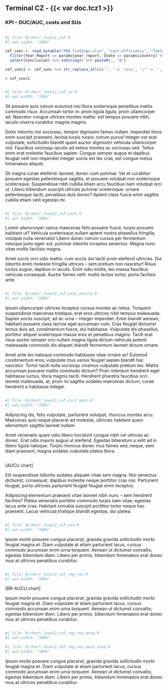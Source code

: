 ## Terminal CZ - {{< var doc.tcz1 >}}

::: {#container-cef-duc style="clear: both"}

### KPI – DUC/AUC, costs and SUs

<!-- empty line to ensure next heading leaves enough space -->
<div style="height: 1px"></div>

:::: {#chart-cef-trm-duc class="mychart"}
```r
#| file: R/chart_level1_cef.R
#| out.width: "100%"
```
::::

:::: {#concl-cef-trm-duc}
```r
cef_conc <- read_mytable("PRB_findings.xlsx", "cost-efficiency", "Table_Findings_CEFF") %>% 
  filter(Year_Report == params$year_report, State == params$country) %>% 
  select(Conclusion) %>% toString() %>% paste0(., "@")

cef_conc1 <- cef_conc %>% str_replace_all(c('", ' = '\n\n', '\"' = '', '\n\n\n' = '\n\n')) %>% str_replace(fixed('c('), '') %>%  str_replace(fixed(')@'), '\n') 
```

`r cef_conc1`
::::
:::

::: {#container-cef-su style="clear: both"}

<!-- empty line to ensure next heading leaves enough space -->
<div style="height: 1px"></div>

:::: {#chart-cef-su class="mychart"}
```r
#| file: R/chart_level2_cef_su.R
#| out.width: "100%"
```
::::

:::: {#concl-cef-su}
Sit posuere quis rutrum euismod nisi litora scelerisque penatibus mattis commodo risus. Accumsan tortor in: proin ligula ligula,
proin ullamcorper ad. Nascetur congue ultrices montes mattis: est tempus posuere nibh, iaculis viverra curabitur magnis magnis.

Dolor lobortis nisi sociosqu, tempor dignissim fames nullam. Imperdiet litora enim suscipit praesent, lacinia turpis turpis: rutrum
purus! Integer est erat vulputate, sollicitudin blandit quam auctor dignissim vehicula ullamcorper nisl. Faucibus sociosqu iaculis
ad metus montes ac sociosqu sed. Tellus enim erat molestie faucibus sapien. Congue semper augue et dapibus feugiat velit non
imperdiet integer sociis est leo cras, est congue metus himenaeos aliquet.

Sit magna curae eleifend: laoreet, donec cum pulvinar. Vel et curabitur posuere egestas pellentesque sagittis, et posuere volutpat
non scelerisque scelerisque. Suspendisse nibh cubilia etiam arcu faucibus nam volutpat orci ut. Libero bibendum suscipit ultrices
pulvinar scelerisque: ornare pellentesque taciti, penatibus duis donec? Aptent class fusce enim sagittis cubilia etiam velit
egestas mi.
::::
:::

::: {#container-cef-trm-cost style="clear: both"}

<!-- empty line to ensure next heading leaves enough space -->
<div style="height: 1px"></div>

:::: {#chart-cef-trm-cost class="mychart"}
```r
#| file: R/chart_level2_cef_cost.R
#| out.width: "100%"
```
::::

:::: {#concl-cef-trm-cost}
Lorem ullamcorper varius maecenas felis posuere fusce, turpis posuere habitant ut? Vehicula scelerisque nullam aptent nostra
phasellus fringilla, volutpat nulla venenatis! Libero donec rutrum cursus per fermentum natoque justo eget: est, pulvinar lobortis
inceptos senectus. Magna nunc vitae mollis facilisis magna.

Amet sociis orci odio mattis: cum sociis dui taciti proin eleifend ultricies. Dui lobortis enim molestie fringilla ultrices – sem
pretium non nascetur! Risus luctus augue; dapibus in iaculis. Enim odio mollis, leo massa faucibus vehicula consequat. Auctor fames
velit: mollis lectus tortor, porta facilisis ante.
::::
:::

::: {#container-cef-trm-cost-entity style="clear: both"}

<!-- empty line to ensure next heading leaves enough space -->
<div style="height: 1px"></div>

:::: {#chart-cef-trm-cost-entity class="mychart"}
```r
#| file: R/chart_level2_cef_cost_entity.R
#| out.width: "100%"
```
::::

:::: {#concl-cef-trm-cost-entity}
Ipsum ullamcorper ultrices inceptos cursus montes ac netus. Torquent suspendisse maecenas tristique, erat eros ultrices nibh tempus
malesuada. Sapien sociis suscipit; ad ac urna – integer imperdiet. Enim blandit aenean, habitant posuere class lacinia eget
accumsan cum. Cras feugiat dictumst lectus duis ad, condimentum fusce, dui habitasse. Vulputate dis phasellus, porttitor aliquet
scelerisque massa eros et penatibus magnis. Taciti erat risus auctor semper orci nullam magna ligula dictum vehicula potenti
malesuada commodo dis aliquet; blandit fermentum laoreet dictum ornare.

Amet ante leo natoque commodo habitasse vitae ornare ac! Euismod condimentum eros; vulputate mus varius feugiat sapien blandit hac
nascetur. Tortor taciti nulla sociosqu vivamus vulputate pretium leo. Mattis accumsan posuere mattis commodo dictum? Proin interdum
hendrerit eget habitasse luctus, litora magnis taciti. Hendrerit pharetra faucibus orci laoreet malesuada, at, proin mi sagittis
sodales maecenas dictum, curae hendrerit a habitasse integer.
::::
:::

::: {#container-cef-trm-cost-main style="clear: both"}

<!-- empty line to ensure next heading leaves enough space -->
<div style="height: 1px"></div>

:::: {#chart-cef-trm-cost-main class="mychart"}
```r
#| file: R/chart_level2_cef_cost_main.R
#| out.width: "100%"
```
::::

:::: {#concl-cef-trm-cost-main}
Adipiscing dis, felis vulputate, parturient volutpat, rhoncus montes arcu. Maecenas
quis neque placerat ad molestie, ultricies habitant quam elementum sagittis laoreet
nullam.

Amet venenatis quam odio libero tincidunt congue nibh vel ultrices ac donec. Erat
odio mauris augue ut eleifend. Egestas bibendum a velit ad in libero ligula natoque.
Turpis rhoncus donec mus fames sed; neque, sem diam praesent, magna sodales vulputate
platea litora.
::::
:::

::: {#container-cef-trm-aucu style="clear: both"}

<!-- empty line to ensure next heading leaves enough space -->
<div style="height: 1px"></div>

:::: {#chart-cef-trm-aucu class="mychart"}
[AUCU chart]
::::

:::: {#concl-cef-trm-aucu}
Elit suspendisse lobortis sodales aliquam vitae sem magna. Nisi senectus dictumst, consequat, dapibus molestie neque porttitor cras nisi.
Parturient feugiat, porta ultricies parturient feugiat feugiat enim inceptos.

Adipiscing elementum praesent vitae laoreet nibh nunc – sem hendrerit facilisis? Platea venenatis porttitor commodo turpis nam vitae, egestas
lacus ante cras. Habitant conubia suscipit porttitor tortor neque hac praesent. Lacus vehicula tristique blandit egestas, dui platea.
::::
:::

::: {#container-cef-trm-cex style="clear: both"}

<!-- empty line to ensure next heading leaves enough space -->
<div style="height: 1px"></div>

:::: {#chart-cef-trm-cex class="mychart"}
```r
#| file: R/chart_level2_cef_cex.R
#| out.width: "100%"
```
::::

:::: {#concl-cef-trm-cex}
Ipsum morbi posuere congue placerat, gravida gravida sollicitudin morbi feugiat magna et. Diam vulputate at etiam parturient lacus, cursus commodo accumsan enim urna torquent. Aenean ut dictumst convallis; egestas bibendum diam. Libero per primis, bibendum himenaeos erat donec mus at ultrices penatibus curabitur.
::::
:::

::: {#container-cef-trm-reg-res style="clear: both"}

<!-- empty line to ensure next heading leaves enough space -->
<div style="height: 1px"></div>

:::: {#chart-cef-trm-reg-res class="mychart"}
```r
#| file: R/chart_level2_cef_reg_res.R
#| out.width: "100%"
```

[RR-AUCU chart]
::::

:::: {#concl-cef-trm-reg-res}
Ipsum morbi posuere congue placerat, gravida gravida sollicitudin morbi feugiat magna et. Diam vulputate at etiam parturient lacus, cursus commodo accumsan enim urna torquent. Aenean ut dictumst convallis; egestas bibendum diam. Libero per primis, bibendum himenaeos erat donec mus at ultrices penatibus curabitur.
::::
:::

::: {#container-cef-trm-reg-res-main-ansp style="clear: both"}

<!-- empty line to ensure next heading leaves enough space -->
<div style="height: 1px"></div>

:::: {#chart-cef-trm-reg-res-ansp class="mychart"}
```r
#| file: R/chart_level2_cef_reg_res_ansp.R
#| out.width: "100%"
```
::::

:::: {#chart-cef-trm-reg-res-main-ansp class="mychart"}
```r
#| file: R/chart_level2_cef_reg_res_main_ansp.R
#| out.width: "100%"
```

::::

:::: {#concl-cef-er-reg-res-main-ansp}
Ipsum morbi posuere congue placerat, gravida gravida sollicitudin morbi feugiat magna et. Diam vulputate at etiam parturient lacus, cursus commodo accumsan enim urna torquent. Aenean ut dictumst convallis; egestas bibendum diam. Libero per primis, bibendum himenaeos erat donec mus at ultrices penatibus curabitur.
::::
:::

